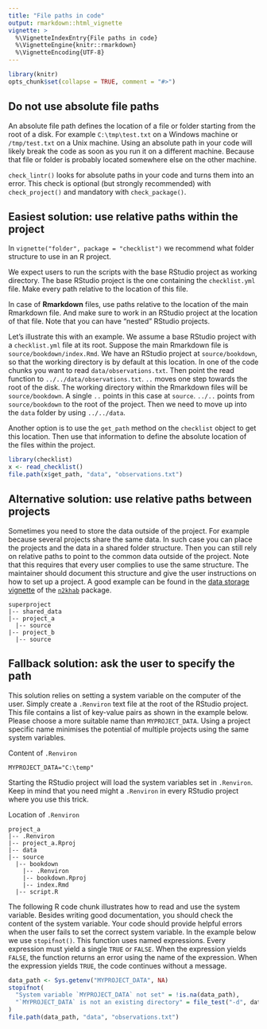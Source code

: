 ```yaml
---
title: "File paths in code"
output: rmarkdown::html_vignette
vignette: >
  %\VignetteIndexEntry{File paths in code}
  %\VignetteEngine{knitr::rmarkdown}
  %\VignetteEncoding{UTF-8}
---
```


```r
library(knitr)
opts_chunk$set(collapse = TRUE, comment = "#>")
```

## Do not use absolute file paths

An absolute file path defines the location of a file or folder starting from the root of a disk.
For example `C:\tmp\test.txt` on a Windows machine or `/tmp/test.txt` on a Unix machine.
Using an absolute path in your code will likely break the code as soon as you run it on a different machine.
Because that file or folder is probably located somewhere else on the other machine.

`check_lintr()` looks for absolute paths in your code and turns them into an error.
This check is optional (but strongly recommended) with `check_project()` and mandatory with `check_package()`.

## Easiest solution: use relative paths within the project

In `vignette("folder", package = "checklist")` we recommend what folder structure to use in an R project.

We expect users to run the scripts with the base RStudio project as working directory.
The base RStudio project is the one containing the `checklist.yml` file.
Make every path relative to the location of this file.

In case of **Rmarkdown** files, use paths relative to the location of the main Rmarkdown file.
And make sure to work in an RStudio project at the location of that file.
Note that you can have "nested" RStudio projects.

Let's illustrate this with an example.
We assume a base RStudio project with a `checklist.yml` file at its root.
Suppose the main Rmarkdown file is `source/bookdown/index.Rmd`.
We have an RStudio project at `source/bookdown`, so that the working directory is by default at this location.
In one of the code chunks you want to read `data/observations.txt`.
Then point the read function to `../../data/observations.txt`.
`..` moves one step towards the root of the disk.
The working directory within the Rmarkdown files will be `source/bookdown`.
A single `..` points in this case at `source`.
`../..` points from `source/bookdown` to the root of the project.
Then we need to move up into the `data` folder by using `../../data`.

Another option is to use the `get_path` method on the `checklist` object to get this location.
Then use that information to define the absolute location of the files within the project.

```r
library(checklist)
x <- read_checklist()
file.path(x$get_path, "data", "observations.txt")
```

## Alternative solution: use relative paths between projects

Sometimes you need to store the data outside of the project.
For example because several projects share the same data.
In such case you can place the projects and the data in a shared folder structure.
Then you can still rely on relative paths to point to the common data outside of the project.
Note that this requires that every user complies to use the same structure.
The maintainer should document this structure and give the user instructions on how to set up a project.
A good example can be found in the [data storage vignette](https://inbo.github.io/n2khab/articles/v020_datastorage.html) of the [`n2khab`](https://inbo.github.io/n2khab/index.html) package.

```
superproject
|-- shared_data
|-- project_a
  |-- source
|-- project_b
  |-- source
```

## Fallback solution: ask the user to specify the path

This solution relies on setting a system variable on the computer of the user.
Simply create a `.Renviron` text file at the root of the RStudio project.
This file contains a list of key-value pairs as shown in the example below.
Please choose a more suitable name than `MYPROJECT_DATA`.
Using a project specific name minimises the potential of multiple projects using the same system variables.

Content of `.Renviron`
```
MYPROJECT_DATA="C:\temp"
```

Starting the RStudio project will load the system variables set in `.Renviron`.
Keep in mind that you need might a `.Renviron` in every RStudio project where you use this trick.

Location of `.Renviron`
```
project_a
|-- .Renviron
|-- project_a.Rproj
|-- data
|-- source
  |-- bookdown
    |-- .Renviron
    |-- bookdown.Rproj
    |-- index.Rmd
  |-- script.R
```

The following R code chunk illustrates how to read and use the system variable.
Besides writing good documentation, you should check the content of the system variable.
Your code should provide helpful errors when the user fails to set the correct system variable.
In the example below we use `stopifnot()`.
This function uses named expressions.
Every expression must yield a single `TRUE` or `FALSE`.
When the expression yields `FALSE`, the function returns an error using the name of the expression.
When the expression yields `TRUE`, the code continues without a message.

```r
data_path <- Sys.getenv("MYPROJECT_DATA", NA)
stopifnot(
  "System variable `MYPROJECT_DATA` not set" = !is.na(data_path),
  "`MYPROJECT_DATA` is not an existing directory" = file_test("-d", data_path)
)
file.path(data_path, "data", "observations.txt")
```
